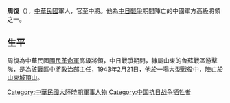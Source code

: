 {{Unreferenced|time=2021-01-17T08:40:57+00:00}}
'''周復'''（{{bd|1901年||1943年|}}），[[中華民國|中華民國]]軍人，官至中將。他為[[中国抗日战争|中日戰爭]]期間陣亡的中國軍方高級將領之一。

==生平==
周復為中華民國[[國民革命軍|國民革命軍]]高級將領，中日戰爭期間，隸屬山東的魯蘇戰區游擊隊，是為該戰區中將政治部主任，1943年2月21日，他於一場大型戰役中，陣亡於[[山東|山東]][[城頂山|城頂山]]。

{{DEFAULTSORT:zhou}}
[[Category:中華民國大陸時期軍事人物|Category:中華民國大陸時期軍事人物]]
[[Category:中国抗日战争牺牲者|Category:中国抗日战争牺牲者]]
{{china-bio-stub}}